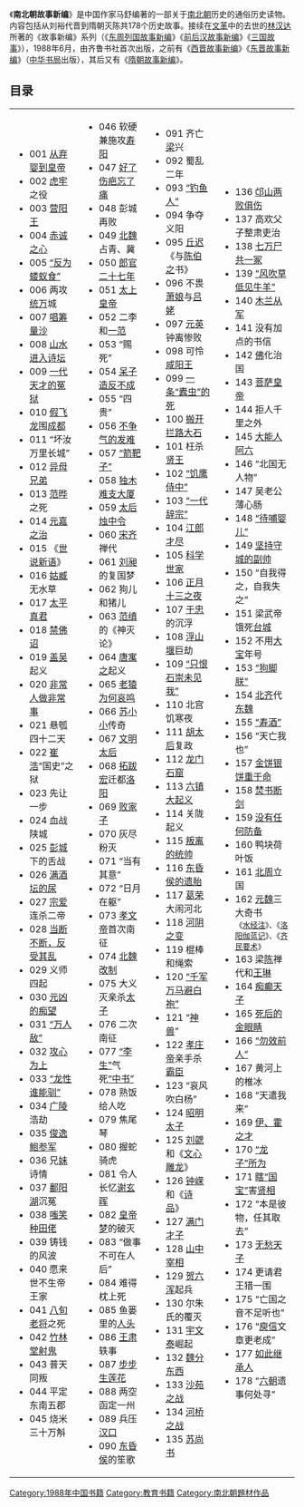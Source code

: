 《'''南北朝故事新编'''》是中国作家马舒编著的一部关于[[南北朝|南北朝]]历史的通俗历史读物。内容包括从刘裕代晋到隋朝灭陈共178个历史故事。接续在[[文革|文革]]中的去世的[[林汉达|林汉达]]所著的《故事新编》系列（《[[东周列国故事新编|东周列国故事新编]]》《[[前后汉故事新编|前后汉故事新编]]》《[[三国故事|三国故事]]》），1988年6月，由齐鲁书社首次出版，之前有《[[西晋故事新编|西晋故事新编]]》《[[东晋故事新编|东晋故事新编]]》（[[中华书局|中华书局]]出版），其后又有《[[隋朝故事新编|隋朝故事新编]]》。
==目录==
{|
|- valign=top
|
*001 [[刘裕|从弃婴到皇帝]]
*002 [[虎牢|虎牢]]之役
*003 [[刘义符|营阳王]] 
*004 [[傅亮|赤诚之心]]
*005 [[谢晦|“反为蝼蚁食”]]
*006 两攻[[统万|统万]]城
*007 [[檀道济|唱筹量沙]] 
*008 [[谢灵运|山水进入诗坛]]
*009 [[谢灵运|一代天才的冤狱]]
*010 [[程道养|假飞龙]]围[[成都|成都]]
*011 “坏汝万里长城”
*012 [[刘义康|异母兄弟]] 
*013 [[范晔|范晔]]之死
*014 [[元嘉之治|元嘉之治]] 
*015 《[[世说新语|世说新语]]》
*016 [[姑臧|姑臧]]无水草
*017 [[太平真君|太平真君]] 
*018 [[三武灭佛|禁佛诏]] 
*019 [[盖吴|盖吴]]起义
*020 [[拓跋焘|非常人做非常事]]
*021 悬瓠四十二天
*022 [[崔浩|崔浩]]“国史”之狱 
*023 先让一步
*024 血战陕城
*025 [[彭城|彭城]]下的舌战
*026 [[臧质|满酒坛的尿]] 
*027 [[宗爱|宗爱]]连杀二帝
*028 [[刘义隆|当断不断，反受其乱]]
*029 义师四起
*030 [[刘劭_(刘宋)|元凶的痴望]]
*031 [[鲁爽|“万人敌”]]
*032 [[刘义恭|攻心为上]]
*033 [[颜延之|“龙性谁能驯”]] 
*034 [[广陵|广陵]]浩劫
*035 [[鲍照|俊逸鲍参军]]
*036 兄[[妹|妹]]诗情
*037 [[鄱阳湖|鄱阳湖]]沉冤
*038 [[刘骏|嗤笑种田佬]]
*039 铸钱的风波
*040 愿来世不生帝王家
*041 [[沈庆之|八旬老将]]之死
*042 [[刘子业|竹林堂射鬼]]
*043 普天同叛
*044 平定东南五郡
*045 烧米三十万斛
|
*046 软硬兼施攻[[寿阳|寿阳]] 
*047 [[刘彧|好了伤疤忘了痛]]
*048 彭城再败
*049 [[北魏|北魏]]占青、冀
*050 [[高允|郎官二十七年]]
*051 [[太上皇帝|太上皇帝]]
*052 二李和[[范标|一范]] 
*053 “赐死”
*054 [[刘休范|呆子造反不成]] 
*055 “四贵”
*056 [[刘景素|不争气的发难]]
*057 [[萧道成|“箭靶子”]] 
*058 [[袁粲|独木难支大厦]]
*059 [[沈攸之|太后烛中令]]
*060 [[刘宋|宋]][[南齐|齐]]禅代
*061 [[刘昶|刘昶]]的复国梦
*062 狗儿和猪儿
*063 [[范缜|范缜]]的《神灭论》
*064 [[唐寓之|唐寓之]]起义
*065 [[萧子响|老猿为何哀鸣]] 
*066 [[苏小小|苏小小]]传奇
*067 [[文明太后|文明太后]]
*068 [[拓跋宏|拓跋宏]]迁都[[洛阳|洛阳]]
*069 [[萧昭业|败家子]]
*070 灰尽粉灭
*071 “当有其意”
*072 “日月在躯”
*073 [[孝文帝|孝文帝]]首次南征
*074 [[孝文帝改革|北魏改制]] 
*075 大义灭亲杀[[元恂|太子]]
*076 二次南征
*077 [[李彪_(北朝)|“李生”]]气死[[李冲|“中书”]]
*078 熟饭给人吃
*079 焦尾琴
*080 握蛇骑虎
*081 令人长忆[[谢朓|谢玄晖]] 
*082 [[萧遥光|皇帝梦]]的破灭
*083 “做事不可在人后”
*084 难得枕上死
*085 鱼篓里的[[崔慧景|人头]]
*086 [[王肃|王肃]]轶事
*087 [[潘玉兒|步步生莲花]] 
*088 两空函定一州
*089 兵压[[汉口|汉口]]
*090 [[东昏侯|东昏侯]]的笙歌
|
*091 齐亡[[南梁|梁]]兴
*092 蜀乱二年
*093 [[萧宝寅|“钓鱼人”]]
*094 争夺义阳
*095 [[丘迟|丘迟]]《与[[陈伯之|陈伯之]]书》
*096 不畏[[萧宏|萧娘]]与[[吕僧珍|吕姥]]
*097 [[元英|元英]]钟离惨败
*098 可怜[[元禧|咸阳王]]
*099 [[赵修|一条“蠹虫”的死]]
*100 [[元详|搬开拦路大石]]
*101 枉杀[[元勰|贤王]]
*102 [[卢昶|“饥鹰侍中”]]
*103 [[沈约|“一代辞宗”]] 
*104 [[江淹|江郎才尽]]
*105 [[祖冲之|科学世家]]
*106 [[元恪|正月十三之夜]]
*107 [[于忠|于忠]]的沉浮
*108 [[浮山堰|浮山堰]]巨劫
*109 [[元琛|“只恨石崇未见我”]]
*110 北宫饥寒夜
*111 [[胡太后|胡太后]]复政
*112 [[龙门石窟|龙门石窟]] 
*113 [[六镇大起义|六镇大起义]] 
*114 关陇起义
*115 [[萧宝寅|叛离的统帅]]
*116 [[萧综|东昏侯的遗胎]]
*117 [[葛荣|葛荣]]大闹河北
*118 [[河阴之变|河阴之变]] 
*119 棍棒和绳索
*120 [[陈庆之|“千军万马避白袍”]]
*121 “[[万俟丑奴|神兽]]”
*122 [[元子攸|孝庄帝]]亲手杀[[尔朱荣|霸臣]]
*123 “哀风吹白杨”
*124 [[昭明太子|昭明太子]]
*125 [[刘勰|刘勰]]和《[[文心雕龙|文心雕龙]]》
*126 [[钟嵘|钟嵘]]和《[[诗品|诗品]]》 
*127 [[刘孝绰|满门才子]]
*128 [[陶弘景|山中宰相]]
*129 [[高欢|贺六浑]]起兵
*130 尔朱氏的覆灭
*131 [[宇文泰|宇文泰]]崛起
*132 [[北魏分裂|魏分东西]]
*133 [[沙苑之战|沙苑之战]] 
*134 [[河桥之战|河桥之战]]
*135 [[苏绰|苏尚书]]
|
*136 [[邙山之战|邙山两败俱伤]]
*137 高欢父子整肃吏治
*138 [[玉壁之战|七万尸共一冢]]
*139 [[s:敕勒歌|“风吹草低见牛羊”]]
*140 [[花木兰|木兰从军]]
*141 没有加点的书信
*142 [[佛|佛]]化治国
*143 [[萧衍|菩萨皇帝]]
*144 拒人千里之外
*145 [[萧宏|大能人阿六]] 
*146 “北国无人物”
*147 吴老公薄心肠
*148 [[侯景|“待哺婴儿”]] 
*149 [[羊侃|坚持守城的副帅]] 
*150 “自我得之，自我失之”
*151 梁武帝饿死[[台城|台城]]
*152 不用[[大宝_(南梁)|大宝]]年号
*153 [[元善见|“狗脚朕”]] 
*154 [[北齐|北齐]]代[[东魏|东魏]]
*155 [[萧纲|“寿酒”]]
*156 “天亡我也”
*157 [[萧纪|金饼银饼重于命]] 
*158 [[萧绎|焚书断剑]]
*159 [[王僧辩|没有任何防备]]
*160 鸭块荷叶饭
*161 [[北周|北周]]立国
*162 [[元魏|元魏]]三大奇书<br><small>《[[水经注|水经注]]》、《[[洛阳伽蓝记|洛阳伽蓝记]]》、《[[齐民要术|齐民要术]]》</small>
*163 梁[[南陈|陈]]禅代和[[王琳|王琳]]
*164 [[高洋|痴癫天子]]
*165 [[杨愔|死后的金眼睛]]
*166 [[高演|“勿效前人”]] 
*167 黄河上的椎冰
*168 “天遣我来”
*169 [[和士开|伊、霍之才]] 
*170 [[高俨|“龙子”所为]] 
*171 [[祖珽|瞎“国宝”]]害[[斛律光|贤相]]
*172 “本是彼物，任其取去”
*173 [[高纬|无愁天子]]
*174 更请君王猎一围
*175 “亡国之音不足听也”
*176 “[[庾信|庾信]]文章更老成”
*177 [[宇文赟|如此继承人]] 
*178 “[[六朝|六朝]]遗事何处寻”
|}

[[Category:1988年中国书籍|Category:1988年中国书籍]]
[[Category:教育书籍|Category:教育书籍]]
[[Category:南北朝題材作品|Category:南北朝題材作品]]